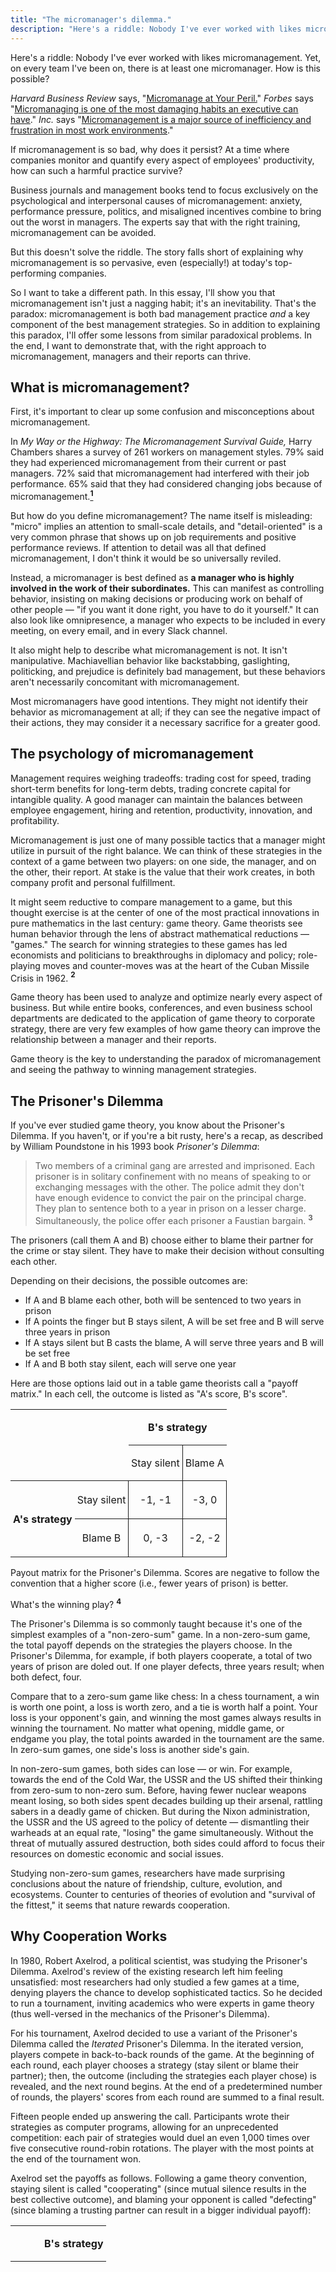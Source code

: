 ```yaml
---
title: "The micromanager's dilemma."
description: "Here's a riddle: Nobody I've ever worked with likes micromanagement. Yet, on every team I've been on, there is at least one micromanager. How is this possible?"
---
```


Here's a riddle: Nobody I've ever worked with likes micromanagement. Yet, on every team I've been on, there is at least one micromanager. How is this possible?

_Harvard Business Review_ says, "[<u>Micromanage at Your Peril.</u>](https://hbr.org/2008/02/micromanage-at-your-peril.html)" _Forbes_ says "[<u>Micromanaging is one of the most damaging habits an executive can have</u>](https://www.forbes.com/sites/forbescoachescouncil/2017/05/19/micromanaging-heres-how-and-why-you-should-stop/?sh=5d9b4d4c7518)." _Inc._ says "[<u>Micromanagement is a major source of inefficiency and frustration in most work environments</u>](https://www.inc.com/kevin-daum/5-ways-to-successfully-deal-with-a-micromanager.html)."

If micromanagement is so bad, why does it persist? At a time where companies monitor and quantify every aspect of employees' productivity, how can such a harmful practice survive?

Business journals and management books tend to focus exclusively on the psychological and interpersonal causes of micromanagement: anxiety, performance pressure, politics, and misaligned incentives combine to bring out the worst in managers. The experts say that with the right training, micromanagement can be avoided.

But this doesn't solve the riddle. The story falls short of explaining why micromanagement is so pervasive, even (especially!) at today's top-performing companies.

So I want to take a different path. In this essay, I'll show you that micromanagement isn't just a nagging habit; it's an inevitability. That's the paradox: micromanagement is both bad management practice _and_ a key component of the best management strategies. So in addition to explaining this paradox, I'll offer some lessons from similar paradoxical problems. In the end, I want to demonstrate that, with the right approach to micromanagement, managers and their reports can thrive.

## What is micromanagement?

First, it's important to clear up some confusion and misconceptions about micromanagement.

In _My Way or the Highway: The Micromanagement Survival Guide,_ Harry Chambers shares a survey of 261 workers on management styles. 79% said they had experienced micromanagement from their current or past managers. 72% said that micromanagement had interfered with their job performance. 65% said that they had considered changing jobs because of micromanagement.[**<sup>1</sup>**](https://matthewstrom.com/writing/the-micromanagers-dilemma/#fn1)

But how do you define micromanagement? The name itself is misleading: "micro" implies an attention to small-scale details, and "detail-oriented" is a very common phrase that shows up on job requirements and positive performance reviews. If attention to detail was all that defined micromanagement, I don't think it would be so universally reviled.

Instead, a micromanager is best defined as **a manager who is highly involved in the work of their subordinates.** This can manifest as controlling behavior, insisting on making decisions or producing work on behalf of other people — "if you want it done right, you have to do it yourself." It can also look like omnipresence, a manager who expects to be included in every meeting, on every email, and in every Slack channel.

It also might help to describe what micromanagement is not. It isn't manipulative. Machiavellian behavior like backstabbing, gaslighting, politicking, and prejudice is definitely bad management, but these behaviors aren't necessarily concomitant with micromanagement.

Most micromanagers have good intentions. They might not identify their behavior as micromanagement at all; if they can see the negative impact of their actions, they may consider it a necessary sacrifice for a greater good.

## The psychology of micromanagement

Management requires weighing tradeoffs: trading cost for speed, trading short-term benefits for long-term debts, trading concrete capital for intangible quality. A good manager can maintain the balances between employee engagement, hiring and retention, productivity, innovation, and profitability.

Micromanagement is just one of many possible tactics that a manager might utilize in pursuit of the right balance. We can think of these strategies in the context of a game between two players: on one side, the manager, and on the other, their report. At stake is the value that their work creates, in both company profit and personal fulfillment.

It might seem reductive to compare management to a game, but this thought exercise is at the center of one of the most practical innovations in pure mathematics in the last century: game theory. Game theorists see human behavior through the lens of abstract mathematical reductions — "games." The search for winning strategies to these games has led economists and politicians to breakthroughs in diplomacy and policy; role-playing moves and counter-moves was at the heart of the Cuban Missile Crisis in 1962. **<sup>2</sup>**

Game theory has been used to analyze and optimize nearly every aspect of business. But while entire books, conferences, and even business school departments are dedicated to the application of game theory to corporate strategy, there are very few examples of how game theory can improve the relationship between a manager and their reports.

Game theory is the key to understanding the paradox of micromanagement and seeing the pathway to winning management strategies.

## The Prisoner's Dilemma

If you've ever studied game theory, you know about the Prisoner's Dilemma. If you haven't, or if you're a bit rusty, here's a recap, as described by William Poundstone in his 1993 book _Prisoner's Dilemma_:

> Two members of a criminal gang are arrested and imprisoned. Each prisoner is in solitary confinement with no means of speaking to or exchanging messages with the other. The police admit they don't have enough evidence to convict the pair on the principal charge. They plan to sentence both to a year in prison on a lesser charge. Simultaneously, the police offer each prisoner a Faustian bargain. **<sup>3</sup>**

The prisoners (call them A and B) choose either to blame their partner for the crime or stay silent. They have to make their decision without consulting each other.

Depending on their decisions, the possible outcomes are:

- If A and B blame each other, both will be sentenced to two years in prison
- If A points the finger but B stays silent, A will be set free and B will serve three years in prison
- If A stays silent but B casts the blame, A will serve three years and B will be set free
- If A and B both stay silent, each will serve one year

Here are those options laid out in a table game theorists call a "payoff matrix." In each cell, the outcome is listed as "A's score, B's score".

<table style="min-width: 100px">
<colgroup><col style="min-width: 25px"><col style="min-width: 25px"><col style="min-width: 25px"><col style="min-width: 25px"></colgroup><tbody><tr><td colspan="1" rowspan="1" style="box-sizing: inherit; text-align: left; padding: 0.25em 0.13rem; vertical-align: top;"><p></p></td><td colspan="1" rowspan="1" style="box-sizing: inherit; margin-top: 0px; text-align: left; padding: 0.25em 0.13rem; vertical-align: top;"><p></p></td><th colspan="2" rowspan="1" style="box-sizing: inherit; margin-top: 0px; text-align: center; color: var(--c--gray-700); font-weight: var(--t--weight-normal); padding: 0.13rem 0.25rem"><p><strong>B's strategy</strong></p></th></tr><tr><td colspan="1" rowspan="1" style="box-sizing: inherit; text-align: left; padding: 0.25em 0.13rem; vertical-align: top;"><p></p></td><td colspan="1" rowspan="1" style="box-sizing: inherit; margin-top: 0px; text-align: left; padding: 0.25em 0.13rem; vertical-align: top;"><p></p></td><th colspan="1" rowspan="1" style="box-sizing: inherit; margin-top: 0px; text-align: center; color: var(--c--gray-700); font-weight: var(--t--weight-normal); padding: 0.13rem 0.25rem; background-color: var(--c--gray-25); border-right-color: var(--c--gray-50); border-right-style: solid; border-right-width: 1px"><p>Stay silent</p></th><th colspan="1" rowspan="1" style="box-sizing: inherit; margin-top: 0px; text-align: center; color: var(--c--gray-700); font-weight: var(--t--weight-normal); padding: 0.13rem 0.25rem; background-color: var(--c--gray-25)"><p>Blame A</p></th></tr><tr><th colspan="1" rowspan="2" style="box-sizing: inherit; text-align: right; color: var(--c--gray-700); font-weight: var(--t--weight-normal); padding: 0.13rem 0.25rem"><p><strong>A's strategy</strong></p></th><th colspan="1" rowspan="1" style="box-sizing: inherit; margin-top: 0px; text-align: center; color: var(--c--gray-700); font-weight: var(--t--weight-normal); padding: 0.13rem 0.25rem; background-color: var(--c--gray-25); border-bottom-color: var(--c--gray-50); border-bottom-style: solid; border-bottom-width: 1px"><p>Stay silent</p></th><td colspan="1" rowspan="1" style="box-sizing: inherit; margin-top: 0px; text-align: center; padding: 0.25em 0.13rem; vertical-align: top; border-color: var(--c--gray-50); border-style: solid; border-width: 1px"><p>-1, -1</p></td><td colspan="1" rowspan="1" style="box-sizing: inherit; margin-top: 0px; text-align: center; padding: 0.25em 0.13rem; vertical-align: top; border-color: var(--c--gray-50); border-style: solid; border-width: 1px"><p>-3, 0</p></td></tr><tr><th colspan="1" rowspan="1" style="box-sizing: inherit; text-align: center; color: var(--c--gray-700); font-weight: var(--t--weight-normal); padding: 0.13rem 0.25rem; background-color: var(--c--gray-25)"><p>Blame B</p></th><td colspan="1" rowspan="1" style="box-sizing: inherit; margin-top: 0px; text-align: center; padding: 0.25em 0.13rem; vertical-align: top; border-color: var(--c--gray-50); border-style: solid; border-width: 1px"><p>0, -3</p></td><td colspan="1" rowspan="1" style="box-sizing: inherit; margin-top: 0px; text-align: center; padding: 0.25em 0.13rem; vertical-align: top; border-color: var(--c--gray-50); border-style: solid; border-width: 1px"><p>-2, -2</p></td></tr></tbody>
</table>

Payout matrix for the Prisoner's Dilemma. Scores are negative to follow the convention that a higher score (i.e., fewer years of prison) is better.

What's the winning play? **<sup>4</sup>**

The Prisoner's Dilemma is so commonly taught because it's one of the simplest examples of a "non-zero-sum" game. In a non-zero-sum game, the total payoff depends on the strategies the players choose. In the Prisoner's Dilemma, for example, if both players cooperate, a total of two years of prison are doled out. If one player defects, three years result; when both defect, four.

Compare that to a zero-sum game like chess: In a chess tournament, a win is worth one point, a loss is worth zero, and a tie is worth half a point. Your loss is your opponent's gain, and winning the most games always results in winning the tournament. No matter what opening, middle game, or endgame you play, the total points awarded in the tournament are the same. In zero-sum games, one side's loss is another side's gain.

In non-zero-sum games, both sides can lose — or win. For example, towards the end of the Cold War, the USSR and the US shifted their thinking from zero-sum to non-zero sum. Before, having fewer nuclear weapons meant losing, so both sides spent decades building up their arsenal, rattling sabers in a deadly game of chicken. But during the Nixon administration, the USSR and the US agreed to the policy of detente — dismantling their warheads at an equal rate, "losing" the game simultaneously. Without the threat of mutually assured destruction, both sides could afford to focus their resources on domestic economic and social issues.

Studying non-zero-sum games, researchers have made surprising conclusions about the nature of friendship, culture, evolution, and ecosystems. Counter to centuries of theories of evolution and "survival of the fittest," it seems that nature rewards cooperation.

## Why Cooperation Works

In 1980, Robert Axelrod, a political scientist, was studying the Prisoner's Dilemma. Axelrod's review of the existing research left him feeling unsatisfied: most researchers had only studied a few games at a time, denying players the chance to develop sophisticated tactics. So he decided to run a tournament, inviting academics who were experts in game theory (thus well-versed in the mechanics of the Prisoner's Dilemma).

For his tournament, Axelrod decided to use a variant of the Prisoner's Dilemma called the _Iterated_ Prisoner's Dilemma. In the iterated version, players compete in back-to-back rounds of the game. At the beginning of each round, each player chooses a strategy (stay silent or blame their partner); then, the outcome (including the strategies each player chose) is revealed, and the next round begins. At the end of a predetermined number of rounds, the players' scores from each round are summed to a final result.

Fifteen people ended up answering the call. Participants wrote their strategies as computer programs, allowing for an unprecedented competition: each pair of strategies would duel an even 1,000 times over five consecutive round-robin rotations. The player with the most points at the end of the tournament won.

Axelrod set the payoffs as follows. Following a game theory convention, staying silent is called "cooperating" (since mutual silence results in the best collective outcome), and blaming your opponent is called "defecting" (since blaming a trusting partner can result in a bigger individual payoff):

<table style="min-width: 100px">
<colgroup><col style="min-width: 25px"><col style="min-width: 25px"><col style="min-width: 25px"><col style="min-width: 25px"></colgroup><tbody><tr><td colspan="1" rowspan="1" style="box-sizing: inherit; text-align: left; padding: 0.25em 0.13rem; vertical-align: top;"><p></p></td><td colspan="1" rowspan="1" style="box-sizing: inherit; margin-top: 0px; text-align: left; padding: 0.25em 0.13rem; vertical-align: top;"><p></p></td><th colspan="2" rowspan="1" style="box-sizing: inherit; margin-top: 0px; text-align: center; color: var(--c--gray-700); font-weight: var(--t--weight-normal); padding: 0.13rem 0.25rem"><p><strong>B's strategy</strong></p></th></tr></tbody>
</table>